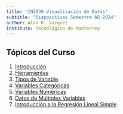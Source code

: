 ```yaml
---
title: "IN2039 Visualización de Datos"
subtitle: "Diapositivas Semestre AD 2024"
author: Alan R. Vazquez
institute: Tecnológico de Monterrey
---
```


## Tópicos del Curso

1. [Introducción](/T1_Introduction/Introduccion.slides.html)
2. [Herramientas](/T1_Introduction/Herramientas.slides.html)
3. [Tipos de Variable](/T2_Types_of_Variables/Slides_Types.slides.html)
4. [Variables Categóricas](/T3_Categorical_Data/Slides_Categorical.slides.html)
5. [Variables Numéricas](/T4_Numerical_Data/Slides_Numerical.slides.html)
6. [Datos de Múltiples Variables](/T5_Multivariate_Data/Slides_Multivariate.slides.html)
7. [Introducción a la Regresión Lineal Simple](/T6_Introduction_Linear_Regression/Slides_LR.slides.html)

